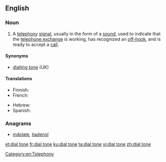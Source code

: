 ==English==
===Noun===
{{wikipedia}}
{{en-noun|head=[[dial]] [[tone]]}}
# A [[telephony]] [[signal]], usually in the form of a [[sound]], used to indicate that the [[telephone exchange]] is working, has recognized an [[off-hook]], and is ready to accept a [[call]].

====Synonyms====
*[[dialling tone]] (UK)

====Translations====
{{trans-top|telephony signal}}
* Finnish: {{t|fi|soittoääni}}
* French: {{t+|fr|tonalité|f}}
{{trans-mid}}
* Hebrew: {{t|he|צליל חיוג|m|tr=tslil hiug}}
* Spanish: {{t|es|tono de marcar}}
{{trans-bottom}}

===Anagrams===
* [[indolate#English|indolate]], [[tiadenol#English|tiadenol]]

[[Category:en:Telephony]]

[[et:dial tone]]
[[fr:dial tone]]
[[ku:dial tone]]
[[ta:dial tone]]
[[vi:dial tone]]
[[zh:dial tone]]